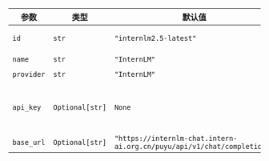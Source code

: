 | 参数        | 类型            | 默认值                                                     | 描述                                                                                   |
| ---------- | --------------- | ----------------------------------------------------------- | --------------------------------------------------------------------------------------------- |
| `id`       | `str`           | `"internlm2.5-latest"`                                      | 指定使用的InternLM模型ID                                                           |
| `name`     | `str`           | `"InternLM"`                                                | 该聊天模型实例的名称                                                          |
| `provider` | `str`           | `"InternLM"`                                                | 模型提供商                                                                     |
| `api_key`  | `Optional[str]` | `None`                                                      | 用于InternLM身份验证的API密钥（默认使用环境变量INTERNLM_API_KEY） |
| `base_url` | `Optional[str]` | `"https://internlm-chat.intern-ai.org.cn/puyu/api/v1/chat/completions"` | API请求的基础URL                                                                 |